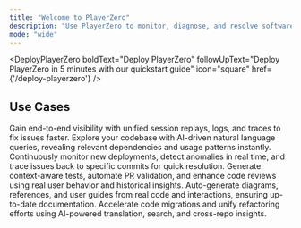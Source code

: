 ```yaml
---
title: "Welcome to PlayerZero"
description: "Use PlayerZero to monitor, diagnose, and resolve software issues before they reach your users."
mode: "wide"
---
```




<CardGroup cols={2}>
 <HowPlayerZeroWorks
   boldText="How PlayerZero Works"
   followUpText="The technical components components behind PlayerZero"
   icon="lightning"
   href={'/how-playerzero-works'}
 />

 <DeployPlayerZero 
   boldText="Deploy PlayerZero"
   followUpText="Deploy PlayerZero in 5 minutes with our quickstart guide"
   icon="square"
   href={'/deploy-playerzero'}
 />

</CardGroup>

## Use Cases 

<CardGroup cols={2}>
    <Card title="Resolve Customer Issues" icon="person" href={'/use-cases/resolve-customer-issues/resolve-customer-issues-benefits'}>
    Gain end-to-end visibility with unified session replays, logs, and traces to fix issues faster.
    </Card>
    <Card title="Retrieve Insights from Code" icon="magnifying-glass" href={'/use-cases/retrieve-insights-from-code/retrieve-insights-from-code-benefits'}>
    Explore your codebase with AI-driven natural language queries, revealing relevant dependencies and usage patterns instantly.
    </Card>
    <Card title="Monitor for Anomalies" icon="code" href={'/use-cases/monitor-for-anomalies/monitor-for-anomalies-benefits'}>
    Continuously monitor new deployments, detect anomalies in real time, and trace issues back to specific commits for quick resolution.
    </Card> 
    <Card title="Analyze Code Quality" icon="folders" href={'/use-cases/analyze-code-quality/analyze-code-quality-benefits'}>
    Generate context-aware tests, automate PR validation, and enhance code reviews using real user behavior and historical insights.
    </Card>
    <Card title="Create Documentation" icon="book" href={'/use-cases/create-documentation/create-documentation-benefits'}>
    Auto-generate diagrams, references, and user guides from real code and interactions, ensuring up-to-date documentation.
    </Card>
    <Card title="Manage Sprawling Codebases" icon="tree" href={'/use-cases/manage-sprawling-codebases/manage-sprawling-codebases-benefits'}>
    Accelerate code migrations and unify refactoring efforts using AI-powered translation, search, and cross-repo insights.
    </Card>
</CardGroup>



